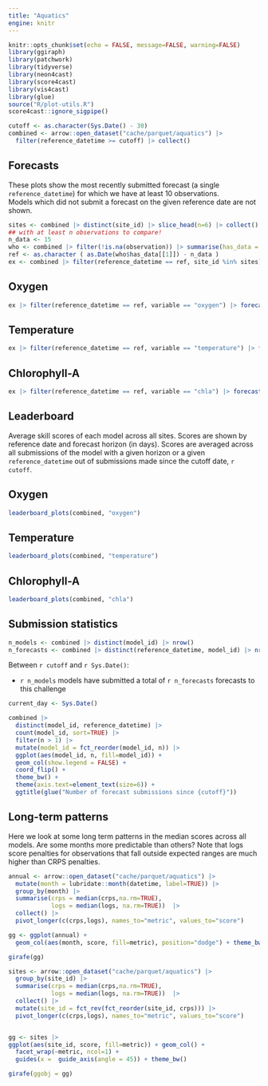 ```yaml
---
title: "Aquatics"
engine: knitr
---
```


```r
knitr::opts_chunk$set(echo = FALSE, message=FALSE, warning=FALSE)
library(ggiraph)
library(patchwork)
library(tidyverse)
library(neon4cast)
library(score4cast)
library(vis4cast)
library(glue)
source("R/plot-utils.R")
score4cast::ignore_sigpipe()

```

```r
cutoff <- as.character(Sys.Date() - 30)
combined <- arrow::open_dataset("cache/parquet/aquatics") |>
  filter(reference_datetime >= cutoff) |> collect()

```

## Forecasts

These plots show the most recently submitted forecast (a single `reference_datetime`) for which we have at least 10 observations.\
Models which did not submit a forecast on the given reference date are not shown.

```r
sites <- combined |> distinct(site_id) |> slice_head(n=6) |> collect() |> pull(site_id)
## with at least n observations to compare!
n_data <- 15
who <- combined |> filter(!is.na(observation)) |> summarise(has_data = max(reference_datetime)) |> collect()
ref <- as.character ( as.Date(who$has_data[[1]]) - n_data )
ex <- combined |> filter(reference_datetime == ref, site_id %in% sites) 
```

::: panel-tabset
## Oxygen

```r
ex |> filter(reference_datetime == ref, variable == "oxygen") |> forecast_plots()
```

## Temperature

```r
ex |> filter(reference_datetime == ref, variable == "temperature") |> forecast_plots()
```

## Chlorophyll-A

```r
ex |> filter(reference_datetime == ref, variable == "chla") |> forecast_plots()
```
:::

## Leaderboard

Average skill scores of each model across all sites. Scores are shown by reference date and forecast horizon (in days). Scores are averaged across all submissions of the model with a given horizon or a given `reference_datetime` out of submissions made since the cutoff date, `r cutoff`.

::: panel-tabset
## Oxygen

```r
leaderboard_plots(combined, "oxygen")
```

## Temperature

```r
leaderboard_plots(combined, "temperature")
```

## Chlorophyll-A

```r
leaderboard_plots(combined, "chla")
```
:::

## Submission statistics

```r
n_models <- combined |> distinct(model_id) |> nrow()
n_forecasts <- combined |> distinct(reference_datetime, model_id) |> nrow()
```

Between `r cutoff` and `r Sys.Date()`:

-   `r n_models` models have submitted a total of `r n_forecasts` forecasts to this challenge

```r
current_day <- Sys.Date()

combined |> 
  distinct(model_id, reference_datetime) |>
  count(model_id, sort=TRUE) |>
  filter(n > 1) |>
  mutate(model_id = fct_reorder(model_id, n)) |>
  ggplot(aes(model_id, n, fill=model_id)) +
  geom_col(show.legend = FALSE) + 
  coord_flip() + 
  theme_bw() + 
  theme(axis.text=element_text(size=6)) +
  ggtitle(glue("Number of forecast submissions since {cutoff}"))
```

## Long-term patterns

Here we look at some long term patterns in the median scores across all models. Are some months more predictable than others? Note that logs score penalties for observations that fall outside expected ranges are much higher than CRPS penalties.

```r
annual <- arrow::open_dataset("cache/parquet/aquatics") |>
  mutate(month = lubridate::month(datetime, label=TRUE)) |>
  group_by(month) |>
  summarise(crps = median(crps,na.rm=TRUE), 
            logs = median(logs, na.rm=TRUE))  |> 
  collect() |>
  pivot_longer(c(crps,logs), names_to="metric", values_to="score")

gg <- ggplot(annual) + 
  geom_col(aes(month, score, fill=metric), position="dodge") + theme_bw()

girafe(gg)
```

```r
sites <- arrow::open_dataset("cache/parquet/aquatics") |>
  group_by(site_id) |>
  summarise(crps = median(crps,na.rm=TRUE), 
            logs = median(logs, na.rm=TRUE))  |> 
  collect() |>
  mutate(site_id = fct_rev(fct_reorder(site_id, crps))) |>
  pivot_longer(c(crps,logs), names_to="metric", values_to="score")


gg <- sites |>
ggplot(aes(site_id, score, fill=metric)) + geom_col() +
  facet_wrap(~metric, ncol=1) + 
  guides(x =  guide_axis(angle = 45)) + theme_bw()

girafe(ggobj = gg)

```
